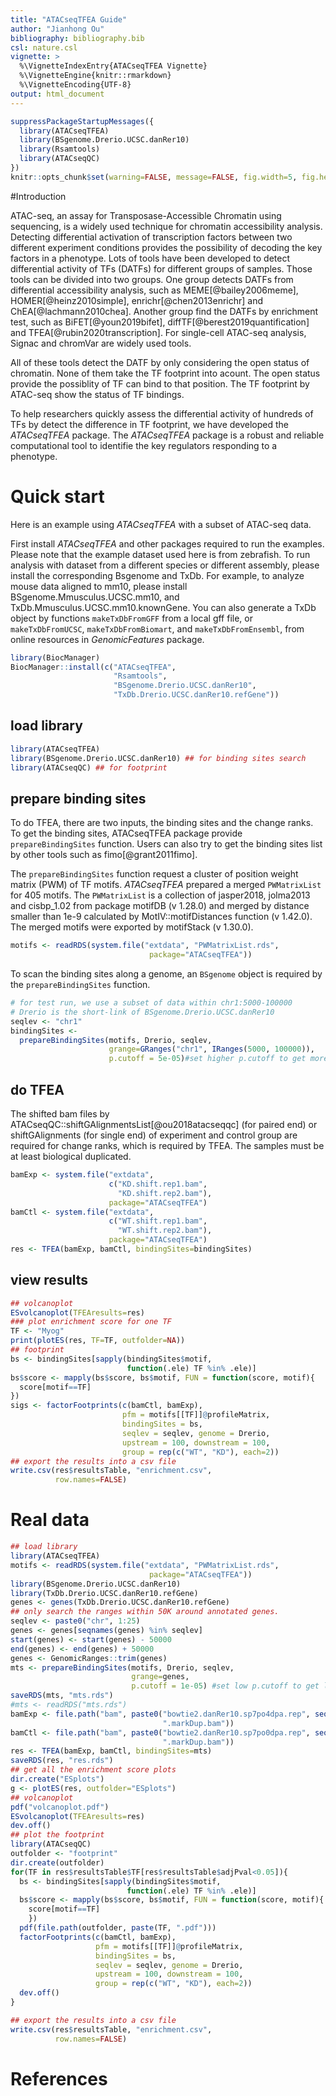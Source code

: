 ```yaml
---
title: "ATACseqTFEA Guide"
author: "Jianhong Ou"
bibliography: bibliography.bib
csl: nature.csl
vignette: >
  %\VignetteIndexEntry{ATACseqTFEA Vignette}
  %\VignetteEngine{knitr::rmarkdown}
  %\VignetteEncoding{UTF-8}
output: html_document
---
```


```r
suppressPackageStartupMessages({
  library(ATACseqTFEA)
  library(BSgenome.Drerio.UCSC.danRer10)
  library(Rsamtools)
  library(ATACseqQC)
})
knitr::opts_chunk$set(warning=FALSE, message=FALSE, fig.width=5, fig.height=3.5)
```

#Introduction

ATAC-seq, an assay for Transposase-Accessible Chromatin using sequencing, is a
widely used technique for chromatin accessibility analysis. 
Detecting differential activation of transcription factors between two 
different experiment conditions provides the possibility of decoding the 
key factors in a phenotype. Lots of tools have been developed to detect 
differential activity of TFs (DATFs) for different groups of samples. 
Those tools can be divided into two groups. One group detects DATFs from 
differential accessibility analysis, such as MEME[@bailey2006meme],
HOMER[@heinz2010simple], enrichr[@chen2013enrichr] and ChEA[@lachmann2010chea].
Another group find the DATFs by enrichment test, such as BiFET[@youn2019bifet],
diffTF[@berest2019quantification] and TFEA[@rubin2020transcription].
For single-cell ATAC-seq analysis, Signac and chromVar are widely used tools.

All of these tools detect the DATF by only considering the open status of 
chromatin. None of them take the TF footprint into acount. The open status 
provide the possiblity of TF can bind to that position. 
The TF footprint by ATAC-seq show the status of TF bindings. 

To help researchers quickly assess the differential activity of hundreds of TFs
by detect the difference in TF footprint, 
we have developed the _ATACseqTFEA_ package. 
The _ATACseqTFEA_ package is a robust and reliable computational tool to
identifie the key regulators responding to a phenotype. 


# Quick start

Here is an example using _ATACseqTFEA_ with a subset of ATAC-seq data.

First install _ATACseqTFEA_ and other packages required to run 
the examples.
Please note that the example dataset used here is from zebrafish. 
To run analysis with dataset from a different species or different assembly, 
please install the corresponding Bsgenome and TxDb.
For example, to analyze mouse data aligned to mm10, 
please install BSgenome.Mmusculus.UCSC.mm10, 
and TxDb.Mmusculus.UCSC.mm10.knownGene. 
You can also generate a TxDb object by 
functions `makeTxDbFromGFF` from a local gff file,
or `makeTxDbFromUCSC`, `makeTxDbFromBiomart`, and `makeTxDbFromEnsembl`, 
from online resources in _GenomicFeatures_ package.

```r
library(BiocManager)
BiocManager::install(c("ATACseqTFEA", 
                       "Rsamtools",
                       "BSgenome.Drerio.UCSC.danRer10",
                       "TxDb.Drerio.UCSC.danRer10.refGene"))
```

## load library

```r
library(ATACseqTFEA)
library(BSgenome.Drerio.UCSC.danRer10) ## for binding sites search
library(ATACseqQC) ## for footprint
```

## prepare binding sites

To do TFEA, there are two inputs, the binding sites and the change ranks.
To get the binding sites, ATACseqTFEA package provide `prepareBindingSites` 
function. Users can also try to get the binding sites list by other tools
such as fimo[@grant2011fimo].

The `prepareBindingSites` function request a cluster of position weight matrix 
(PWM) of TF motifs. _ATACseqTFEA_ prepared a merged `PWMatrixList` for 
405 motifs. The `PWMatrixList` is a collection of jasper2018, jolma2013 and
cisbp_1.02 from package motifDB (v 1.28.0) and merged by distance smaller than
1e-9 calculated by MotIV::motifDistances function (v 1.42.0). 
The merged motifs were exported by motifStack (v 1.30.0).

```r
motifs <- readRDS(system.file("extdata", "PWMatrixList.rds",
                               package="ATACseqTFEA"))
```

To scan the binding sites along a genome, an `BSgenome` object is required by
the `prepareBindingSites` function.

```r
# for test run, we use a subset of data within chr1:5000-100000
# Drerio is the short-link of BSgenome.Drerio.UCSC.danRer10
seqlev <- "chr1" 
bindingSites <- 
  prepareBindingSites(motifs, Drerio, seqlev,
                      grange=GRanges("chr1", IRanges(5000, 100000)),
                      p.cutoff = 5e-05)#set higher p.cutoff to get more sites.
```


## do TFEA

The shifted bam files by ATACseqQC::shiftGAlignmentsList[@ou2018atacseqqc] 
(for paired end) or  shiftGAlignments (for single end) of 
experiment and control group are required for change ranks, 
which is required by TFEA. The samples must be at
least biological duplicated.

```r
bamExp <- system.file("extdata",
                      c("KD.shift.rep1.bam",
                        "KD.shift.rep2.bam"),
                      package="ATACseqTFEA")
bamCtl <- system.file("extdata",
                      c("WT.shift.rep1.bam",
                        "WT.shift.rep2.bam"),
                      package="ATACseqTFEA")
res <- TFEA(bamExp, bamCtl, bindingSites=bindingSites)
```

## view results


```r
## volcanoplot
ESvolcanoplot(TFEAresults=res)
### plot enrichment score for one TF
TF <- "Myog"
print(plotES(res, TF=TF, outfolder=NA))
## footprint
bs <- bindingSites[sapply(bindingSites$motif, 
                          function(.ele) TF %in% .ele)]
bs$score <- mapply(bs$score, bs$motif, FUN = function(score, motif){
  score[motif==TF]
})
sigs <- factorFootprints(c(bamCtl, bamExp), 
                         pfm = motifs[[TF]]@profileMatrix,
                         bindingSites = bs,
                         seqlev = seqlev, genome = Drerio,
                         upstream = 100, downstream = 100,
                         group = rep(c("WT", "KD"), each=2))
## export the results into a csv file
write.csv(res$resultsTable, "enrichment.csv", 
          row.names=FALSE)
```


# Real data

```r
## load library
library(ATACseqTFEA)
motifs <- readRDS(system.file("extdata", "PWMatrixList.rds",
                               package="ATACseqTFEA"))
library(BSgenome.Drerio.UCSC.danRer10)
library(TxDb.Drerio.UCSC.danRer10.refGene)
genes <- genes(TxDb.Drerio.UCSC.danRer10.refGene)
## only search the ranges within 50K around annotated genes.
seqlev <- paste0("chr", 1:25)
genes <- genes[seqnames(genes) %in% seqlev]
start(genes) <- start(genes) - 50000
end(genes) <- end(genes) + 50000
genes <- GenomicRanges::trim(genes)
mts <- prepareBindingSites(motifs, Drerio, seqlev, 
                           grange=genes, 
                           p.cutoff = 1e-05) #set low p.cutoff to get less sites
saveRDS(mts, "mts.rds")
#mts <- readRDS("mts.rds")
bamExp <- file.path("bam", paste0("bowtie2.danRer10.sp7po4dpa.rep", seq.int(2), 
                                  ".markDup.bam"))
bamCtl <- file.path("bam", paste0("bowtie2.danRer10.sp7po0dpa.rep", seq.int(2), 
                                  ".markDup.bam"))
res <- TFEA(bamExp, bamCtl, bindingSites=mts)
saveRDS(res, "res.rds")
## get all the enrichment score plots
dir.create("ESplots")
g <- plotES(res, outfolder="ESplots")
## volcanoplot
pdf("volcanoplot.pdf")
ESvolcanoplot(TFEAresults=res)
dev.off()
## plot the footprint
library(ATACseqQC)
outfolder <- "footprint"
dir.create(outfolder)
for(TF in res$resultsTable$TF[res$resultsTable$adjPval<0.05]){
  bs <- bindingSites[sapply(bindingSites$motif, 
                          function(.ele) TF %in% .ele)]
  bs$score <- mapply(bs$score, bs$motif, FUN = function(score, motif){
    score[motif==TF]
    })
  pdf(file.path(outfolder, paste(TF, ".pdf")))
  factorFootprints(c(bamCtl, bamExp), 
                   pfm = motifs[[TF]]@profileMatrix,
                   bindingSites = bs,
                   seqlev = seqlev, genome = Drerio,
                   upstream = 100, downstream = 100,
                   group = rep(c("WT", "KD"), each=2))
  dev.off()
}

## export the results into a csv file
write.csv(res$resultsTable, "enrichment.csv", 
          row.names=FALSE)
```

# References
